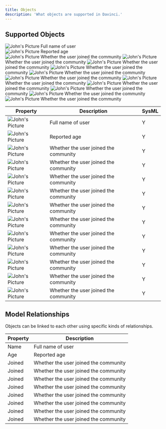 ```yaml
---
title: Objects
description: 'What objects are supported in Davinci.'
---
```


## Supported Objects
 ![John's Picture](/images/objecticons/package.svg)      Full name of user                     
 ![John's Picture](/images/objecticons/part.svg)         Reported age                          
 ![John's Picture](/images/objecticons/attribute.svg)    Whether the user joined the community 
 ![John's Picture](/images/objecticons/connection.svg)   Whether the user joined the community 
 ![John's Picture](/images/objecticons/constraint.svg)   Whether the user joined the community 
 ![John's Picture](/images/objecticons/action.svg)       Whether the user joined the community 
 ![John's Picture](/images/objecticons/entity.svg)       Whether the user joined the community 
 ![John's Picture](/images/objecticons/port.svg)         Whether the user joined the community 
 ![John's Picture](/images/objecticons/requirement.svg)  Whether the user joined the community 
 ![John's Picture](/images/objecticons/table.svg)        Whether the user joined the community 
 ![John's Picture](/images/objecticons/figure.svg)       Whether the user joined the community 
 ![John's Picture](/images/objecticons/text.svg)         Whether the user joined the community 
 ![John's Picture](/images/objecticons/document.svg)     Whether the user joined the community 


| Property                                               | Description                           | SysML |
| -----------------------------------------------------  | ------------------------------------- | ----- |
| ![John's Picture](/images/objecticons/package.svg)     | Full name of user                     | Y |
| ![John's Picture](/images/objecticons/part.svg)        | Reported age                          | Y |
| ![John's Picture](/images/objecticons/attribute.svg)   | Whether the user joined the community | Y |
| ![John's Picture](/images/objecticons/connection.svg)  | Whether the user joined the community | Y |
| ![John's Picture](/images/objecticons/constraint.svg)  | Whether the user joined the community | Y |
| ![John's Picture](/images/objecticons/action.svg)      | Whether the user joined the community | Y |
| ![John's Picture](/images/objecticons/entity.svg)      | Whether the user joined the community | Y |
| ![John's Picture](/images/objecticons/port.svg)        | Whether the user joined the community | Y |
| ![John's Picture](/images/objecticons/requirement.svg) | Whether the user joined the community | Y |
| ![John's Picture](/images/objecticons/table.svg)       | Whether the user joined the community | Y |
| ![John's Picture](/images/objecticons/figure.svg)      | Whether the user joined the community | Y |
| ![John's Picture](/images/objecticons/text.svg)        | Whether the user joined the community | Y |
| ![John's Picture](/images/objecticons/document.svg)    | Whether the user joined the community | Y |


## Model Relationships

Objects can be linked to each other using specific kinds of relationships.

| Property | Description                           |
| -------- | ------------------------------------- |
| Name     | Full name of user                     |
| Age      | Reported age                          |
| Joined   | Whether the user joined the community |
| Joined   | Whether the user joined the community |
| Joined   | Whether the user joined the community |
| Joined   | Whether the user joined the community |
| Joined   | Whether the user joined the community |
| Joined   | Whether the user joined the community |
| Joined   | Whether the user joined the community |
| Joined   | Whether the user joined the community |
